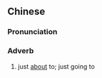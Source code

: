 {{also|刚要}}
==Chinese==
{{zh-forms|s=刚要}}

===Pronunciation===
{{zh-pron
|m=gāngyào
|c=gong1 jiu3
|cat=adv
}}

===Adverb===
{{zh-adv}}

# just [[about]] to; just going to
